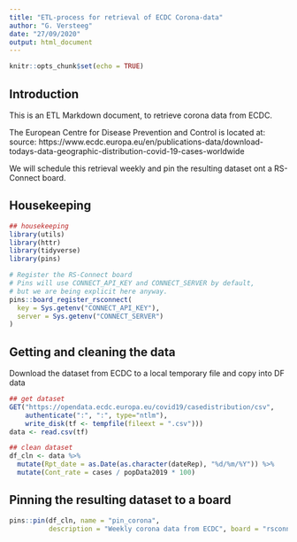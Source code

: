 ```yaml
---
title: "ETL-process for retrieval of ECDC Corona-data"
author: "G. Versteeg"
date: "27/09/2020"
output: html_document
---
```


```r
knitr::opts_chunk$set(echo = TRUE)
```

## Introduction

This is an ETL Markdown document, to retrieve corona data from ECDC. 

The European Centre for Disease Prevention and Control is located at:
source: https://www.ecdc.europa.eu/en/publications-data/download-todays-data-geographic-distribution-covid-19-cases-worldwide

We will schedule this retrieval weekly and pin the resulting dataset ont a RS-Connect board.

## Housekeeping

```r
## housekeeping
library(utils)
library(httr)
library(tidyverse)
library(pins)

# Register the RS-Connect board
# Pins will use CONNECT_API_KEY and CONNECT_SERVER by default,
# but we are being explicit here anyway.
pins::board_register_rsconnect(
  key = Sys.getenv("CONNECT_API_KEY"), 
  server = Sys.getenv("CONNECT_SERVER")
)

```


## Getting and cleaning the data

Download the dataset from ECDC to a local temporary file and copy into DF data

```r
## get dataset
GET("https://opendata.ecdc.europa.eu/covid19/casedistribution/csv", 
    authenticate(":", ":", type="ntlm"), 
    write_disk(tf <- tempfile(fileext = ".csv")))
data <- read.csv(tf)

## clean dataset
df_cln <- data %>%
  mutate(Rpt_date = as.Date(as.character(dateRep), "%d/%m/%Y")) %>% 
  mutate(Cont_rate = cases / popData2019 * 100)

```

## Pinning the resulting dataset to a board

```r
pins::pin(df_cln, name = "pin_corona", 
          description = "Weekly corona data from ECDC", board = "rsconnect")
```

